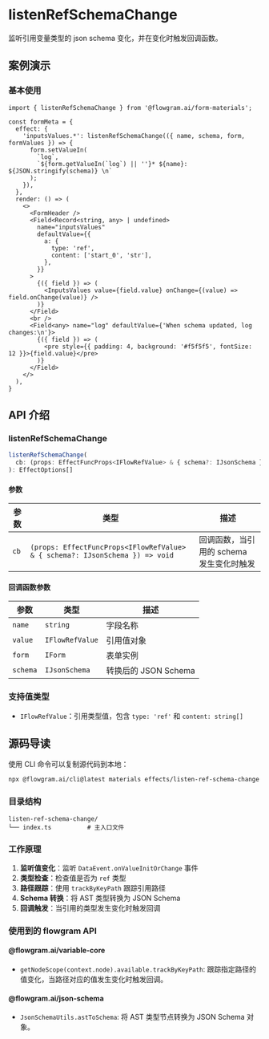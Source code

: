 

# listenRefSchemaChange

监听引用变量类型的 json schema 变化，并在变化时触发回调函数。

## 案例演示


### 基本使用

<BasicStory />


```tsx pure title="form-meta.tsx"
import { listenRefSchemaChange } from '@flowgram.ai/form-materials';

const formMeta = {
  effect: {
    'inputsValues.*': listenRefSchemaChange(({ name, schema, form, formValues }) => {
      form.setValueIn(
        `log`,
        `${form.getValueIn(`log`) || ''}* ${name}: ${JSON.stringify(schema)} \n`
      );
    }),
  },
  render: () => (
    <>
      <FormHeader />
      <Field<Record<string, any> | undefined>
        name="inputsValues"
        defaultValue={{
          a: {
            type: 'ref',
            content: ['start_0', 'str'],
          },
        }}
      >
        {({ field }) => (
          <InputsValues value={field.value} onChange={(value) => field.onChange(value)} />
        )}
      </Field>
      <br />
      <Field<any> name="log" defaultValue={'When schema updated, log changes:\n'}>
        {({ field }) => (
          <pre style={{ padding: 4, background: '#f5f5f5', fontSize: 12 }}>{field.value}</pre>
        )}
      </Field>
    </>
  ),
}
```

## API 介绍

### listenRefSchemaChange

```typescript
listenRefSchemaChange(
  cb: (props: EffectFuncProps<IFlowRefValue> & { schema?: IJsonSchema }) => void
): EffectOptions[]
```

#### 参数

| 参数 | 类型 | 描述 |
|------|------|------|
| `cb` | `(props: EffectFuncProps<IFlowRefValue> & { schema?: IJsonSchema }) => void` | 回调函数，当引用的 schema 发生变化时触发 |

#### 回调函数参数

| 参数 | 类型 | 描述 |
|------|------|------|
| `name` | `string` | 字段名称 |
| `value` | `IFlowRefValue` | 引用值对象 |
| `form` | `IForm` | 表单实例 |
| `schema` | `IJsonSchema` | 转换后的 JSON Schema |



### 支持值类型

- `IFlowRefValue`：引用类型值，包含 `type: 'ref'` 和 `content: string[]`


## 源码导读



<SourceCode
  href="https://github.com/bytedance/flowgram.ai/tree/main/packages/materials/form-materials/src/effects/listen-ref-schema-change"
/>

使用 CLI 命令可以复制源代码到本地：

```bash
npx @flowgram.ai/cli@latest materials effects/listen-ref-schema-change
```

### 目录结构

```
listen-ref-schema-change/
└── index.ts          # 主入口文件
```

### 工作原理

1. **监听值变化**：监听 `DataEvent.onValueInitOrChange` 事件
2. **类型检查**：检查值是否为 `ref` 类型
3. **路径跟踪**：使用 `trackByKeyPath` 跟踪引用路径
4. **Schema 转换**：将 AST 类型转换为 JSON Schema
5. **回调触发**：当引用的类型发生变化时触发回调

### 使用到的 flowgram API

#### @flowgram.ai/variable-core

- `getNodeScope(context.node).available.trackByKeyPath`: 跟踪指定路径的值变化，当路径对应的值发生变化时触发回调。

#### @flowgram.ai/json-schema

- `JsonSchemaUtils.astToSchema`: 将 AST 类型节点转换为 JSON Schema 对象。



